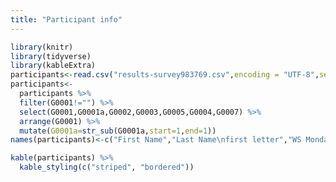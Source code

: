 ```yaml
---
title: "Participant info"
---
```


```r
library(knitr)
library(tidyverse)
library(kableExtra)
participants<-read.csv("results-survey983769.csv",encoding = "UTF-8",sep=";")
participants<-
  participants %>% 
  filter(G0001!="") %>% 
  select(G0001,G0001a,G0002,G0003,G0005,G0004,G0007) %>% 
  arrange(G0001) %>% 
  mutate(G0001a=str_sub(G0001a,start=1,end=1))
names(participants)<-c("First Name","Last Name\nfirst letter","WS Monday","WS Tuesday","WS Wednesday","WS Thursday","Short Info")

```
```r
kable(participants) %>% 
  kable_styling(c("striped", "bordered"))
  
```


